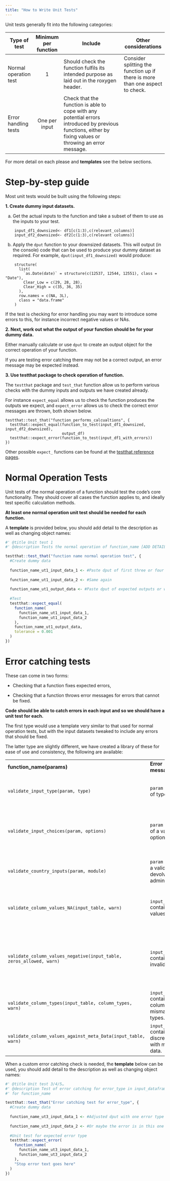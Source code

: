 ```yaml
---
title: "How to Write Unit Tests"
---
```


Unit tests generally fit into the following categories:

| Type of test          | Minimum per function | Include                                                                                                                                                   | Other considerations                                                          |
|-----------------------|:--------------------:|-----------------------------------------------------------------------------------------------------------------------------------------------------------|-------------------------------------------------------------------------------|
| Normal operation test |          1           | Should check the function fulfils its intended purpose as laid out in the roxygen header.                                                                 | Consider splitting the function up if there is more than one aspect to check. |
| Error handling tests  |    One per input     | Check that the function is able to cope with any potential errors introduced by previous functions, either by fixing values or throwing an error message. |                                                                               |

For more detail on each please and **templates** see the below sections.

# Step-by-step guide

Most unit tests would be built using the following steps:

**1. Create dummy input datasets.**

a.  Get the actual inputs to the function and take a subset of them to use as the inputs to your test.

```         
    input_df1_downsized<- df1[c(1:3),c(relevant_columns)] 
    input_df2_downsized<- df2[c(1:3),c(relevant columns)]
```

b.  Apply the `dput` function to your downsized datasets. This will output (in the console) code that can be used to produce your dummy dataset as required. For example, `dput(input_df1_downsized)` would produce:

```         
    structure(
      list(
        `as.Date(date)` = structure(c(12537, 12544, 12551), class = "Date"),
        Clear_Low = c(29, 28, 28),
        Clear_High = c(35, 36, 35)
      ),
      row.names = c(NA, 3L),
      class = "data.frame"
    )
```

If the test is checking for error handling you may want to introduce some errors to this, for instance incorrect negative values or NAs.

**2. Next, work out what the output of your function should be for your dummy data.**

Either manually calculate or use `dput` to create an output object for the correct operation of your function.

If you are testing error catching there may not be a correct output, an error message may be expected instead.

**3. Use testthat package to check operation of function.**

The `testthat` package and `test_that` function allow us to perform various checks with the dummy inputs and outputs we have created already.

For instance `expect_equal` allows us to check the function produces the outputs we expect, and `expect_error` allows us to check the correct error messages are thrown, both shown below.

```         
testthat::test_that("function_performs_calcualtions", {
  testthat::expect_equal(function_to_test(input_df1_downsized, input_df2_downsized),
                         output_df)
  testthat::expect_error(function_to_test(input_df1_with_errors))
})
```

Other possible `expect_` functions can be found at the [testthat reference pages](https://testthat.r-lib.org/reference/).

# Normal Operation Tests

Unit tests of the normal operation of a function should test the code’s core functionality. They should cover all cases the function applies to, and ideally test specific calculation methods.

**At least one normal operation unit test should be needed for each function.**

A **template** is provided below, you should add detail to the description as well as changing object names:

```r

#' @title Unit test 1
#' @description Tests the normal operation of function_name [ADD DETAIL]

testthat::test_that("function name normal operation test", {
  #Create dummy data
  
  function_name_ut1_input_data_1 <- #Paste dput of first three or four rows and relevant columns of dataset
    
  function_name_ut1_input_data_2 <- #Same again
    
  function_name_ut1_output_data <- #Paste dput of expected outputs or write code to manually calculate these
    
  #Test
  testthat::expect_equal(
    function_name(
      function_name_ut1_input_data_1,
      function_name_ut1_input_data_2
    ),
    function_name_ut1_output_data,
    tolerance = 0.001
  )
})

```

# Error catching tests

These can come in two forms:

-   Checking that a function fixes expected errors,

-   Checking that a function throws error messages for errors that cannot be fixed.

**Code should be able to catch errors in each input and so we should have a unit test for each.**

The first type would use a template very similar to that used for normal operation tests, but with the input datasets tweaked to include any errors that should be fixed.

The latter type are slightly different, we have created a library of these for ease of use and consistency, the following are available:

+---------------------------------------------------------------------+-------------------------------------------------------+-------------------------------------------------------------------------------------------------------------------------+
| **function_name(params)**                                           | **Error message**                                     | **Notes**                                                                                                               |
+---------------------------------------------------------------------+-------------------------------------------------------+-------------------------------------------------------------------------------------------------------------------------+
| `validate_input_type(param, type)`                                  | `param` must be of type `type`.                       | `type` may be "data.frame", "numeric", "character", "logical" or "date".                                                |
+---------------------------------------------------------------------+-------------------------------------------------------+-------------------------------------------------------------------------------------------------------------------------+
| `validate_input_choices(param, options)`                            | `param` must be of a valid option.                    | Additional message which states the possible options to choose from. `options` should be a vector c(option1,option2...) |
+---------------------------------------------------------------------+-------------------------------------------------------+-------------------------------------------------------------------------------------------------------------------------+
| `validate_country_inputs(param, module)`                            | `param` must be a valid devolved administration.      | Additional message which lists and suggestions acceptable forms for country input.                                      |
+---------------------------------------------------------------------+-------------------------------------------------------+-------------------------------------------------------------------------------------------------------------------------+
| `validate_column_values_NA(input_table, warn)`                      | `input_table` contains NA values.                     | Additional message reporting columns which have NA. use `warn = TRUE` to throw a warning instead of error.              |
+---------------------------------------------------------------------+-------------------------------------------------------+-------------------------------------------------------------------------------------------------------------------------+
| `validate_column_values_negative(input_table, zeros_allowed, warn)` | `input_table` contains invalid values.                | Additional message reporting numeric columns which have invalid values.                                                 |
|                                                                     |                                                       |                                                                                                                         |
|                                                                     |                                                       | Use `zeros_allowed = TRUE` to treat 0 as valid.                                                                         |
+---------------------------------------------------------------------+-------------------------------------------------------+-------------------------------------------------------------------------------------------------------------------------+
| `validate_column_types(input_table, column_types, warn)`            | `input_table` contains columns with mismatched types. | Additional message reporting columns which don’t match expected type.                                                   |
+---------------------------------------------------------------------+-------------------------------------------------------+-------------------------------------------------------------------------------------------------------------------------+
| `validate_column_values_against_meta_Data(input_table, warn)`       | `input_table` contains discrepancies with meta data.  | Additional message highlighting columns and what discrepancies there are                                                |
+---------------------------------------------------------------------+-------------------------------------------------------+-------------------------------------------------------------------------------------------------------------------------+

When a custom error catching check is needed, the **template** below can be used, you should add detail to the description as well as changing object names:

```r
#' @title Unit test 3/4/5…
#' @description Test of error catching for error_type in input_dataframe_name
#' for function_name

testthat::test_that("Error catching test for error_type", {
  #Create dummy data
  
  function_name_ut3_input_data_1 <- #Adjusted dput with one error type in it
    
  function_name_ut3_input_data_2 <- #Or maybe the error is in this one
    
  #Unit test for expected error type
  testthat::expect_error(
    function_name(
      function_name_ut3_input_data_1,
      function_name_ut3_input_data_2
    ),
    "Stop error text goes here"
  )
})

```
